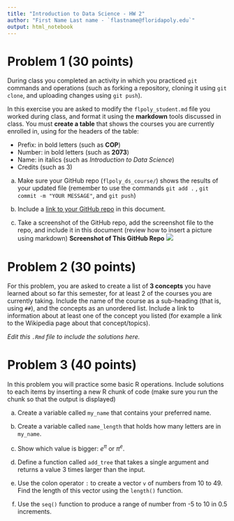 ```yaml
---
title: "Introduction to Data Science - HW 2"
author: "First Name Last name - `flastname@floridapoly.edu`"
output: html_notebook
---
```




# Problem 1 (30 points)

During class you completed an activity in which you practiced `git` commands and operations (such as forking a repository, cloning it using `git clone`, and uploading changes using `git push`).

In this exercise you are asked to modify the `flpoly_student.md` file you worked during class, and format it using the **markdown** tools discussed in class. You must **create a table** that shows the courses you are currently enrolled in, using for the headers of the table: 

- Prefix: in bold letters (such as **COP**)
- Number: in bold letters (such as **2073**)
- Name: in italics (such as _Introduction to Data Science_)
- Credits (such as 3)

a. Make sure your GitHub repo (`flpoly_ds_course/`) shows the results of your updated file (remember to use the commands `git add .` , `git commit -m "YOUR MESSAGE"`, and `git push`) 

b. Include a [link to your GitHub repo](https://github.com/loganm110/flpoly_ds_course) in this document.

c. Take a screenshot of the GitHub repo, add the screenshot file to the repo, and include it in this document (review how to insert a picture using markdown)
**Screenshot of This GitHub Repo**
![](C:/Users\lmm56\Documents\School\Poly_20-21\Spring 21\COP 2073\practice2021\flpoly_ds_course\GitHub_MainPageScreenshot.png)


# Problem 2 (30 points)

For this problem, you are asked to create a list of **3 concepts** you have learned about so far this semester, for at least 2 of the courses you are currently taking. Include the name of the course as a sub-heading (that is, using `##`), and the concepts as an unordered list. Include a link to information about at least one of the concept you listed (for example a link to the Wikipedia page about that concept/topics).

_Edit this `.Rmd` file to include the solutions here._



# Problem 3 (40 points)

In this problem you will practice some basic R operations. Include solutions to each items by inserting a new R chunk of code (make sure you run the chunk so that the output is displayed)

(a) Create a variable called `my_name` that contains your preferred name.

(b) Create a variable called `name_length` that holds how many letters are in `my_name`.

(c) Show which value is bigger: $e^\pi$ or $\pi^e$. 

(d) Define a function called `add_tree` that takes a single argument and returns a value 3 times larger than the input.

(e) Use the colon operator `:` to create a vector `v` of numbers from 10 to 49. Find the length of this vector using the `length()` function.

(f) Use the `seq()` function to produce a range of number from -5 to 10 in 0.5 increments.



